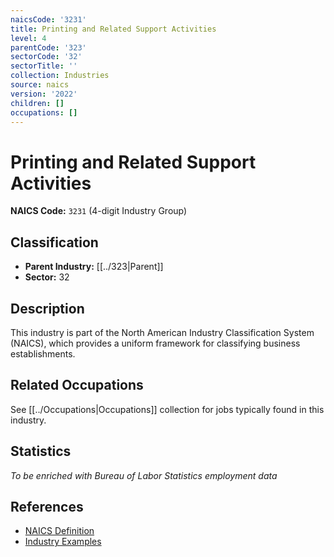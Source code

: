 ```yaml
---
naicsCode: '3231'
title: Printing and Related Support Activities
level: 4
parentCode: '323'
sectorCode: '32'
sectorTitle: ''
collection: Industries
source: naics
version: '2022'
children: []
occupations: []
---
```

# Printing and Related Support Activities

**NAICS Code:** `3231` (4-digit Industry Group)

## Classification

- **Parent Industry:** [[../323|Parent]]
- **Sector:** 32

## Description

This industry is part of the North American Industry Classification System (NAICS), which provides a uniform framework for classifying business establishments.

## Related Occupations

See [[../Occupations|Occupations]] collection for jobs typically found in this industry.

## Statistics

*To be enriched with Bureau of Labor Statistics employment data*

## References

- [NAICS Definition](https://www.census.gov/naics/)
- [Industry Examples](https://www.census.gov/naics/2022NAICS/)
